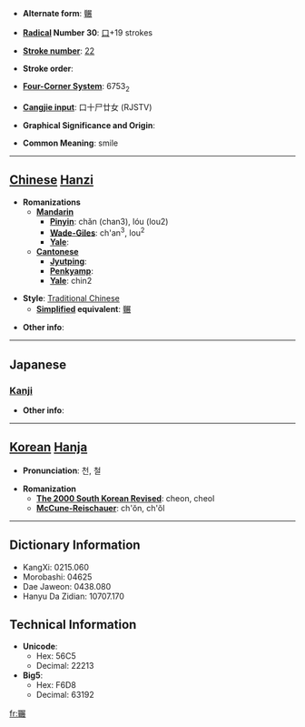 * '''Alternate form''': [[冁]]

* '''[[Wiktionary:Chinese radical index| Radical]] Number 30''': [[Wiktionary:Chinese radical index 口|口]]+19 strokes

* '''[[Wiktionary:Chinese total strokes index|Stroke number]]''': [[Wiktionary:Chinese total strokes index 22|22]]

* '''Stroke order''': 

* '''[[Wiktionary:Chinese four corner index|Four-Corner System]]''': 6753<sub>2</sub>

* '''[[Wiktionary:Chinese Cangjie index|Cangjie input]]''': 口十尸廿女 (RJSTV)

* '''Graphical Significance and Origin''': 

* '''Common Meaning''': smile

----

== [[Chinese]] [[Hanzi]] ==

* '''Romanizations'''
** '''[[Mandarin]]'''
*** '''[[Pinyin]]''': chǎn (chan3), lóu (lou2)
*** '''[[Wade-Giles]]''': ch'an<sup>3</sup>, lou<sup>2</sup>
*** '''[[Yale]]''': 
** '''[[Cantonese]]'''
*** '''[[Jyutping]]''':
*** '''[[Penkyamp]]''': 
*** '''[[Yale]]''': chin2

* '''Style''': [[Traditional Chinese]] 
** '''[[Simplified Chinese|Simplified]] equivalent''': [[冁]]

* '''Other info''': 

----

==Japanese==
===[[Kanji]]===
{{kanji|on readings=[[てん]] (ten), [[てつ]] (tetsu), [[てち]] (techi)|kun readings=}}

* '''Other info''':  

----

== [[Korean]] [[Hanja]] ==

* '''Pronunciation''': 천, 철

* '''Romanization'''
** '''[[The 2000 South Korean Revised Romanization|The 2000 South Korean Revised]]''': cheon, cheol
** '''[[McCune-Reischauer]]''': ch'ŏn, ch'ŏl

----

== Dictionary Information ==

* KangXi: 0215.060
* Morobashi: 04625
* Dae Jaweon: 0438.080
* Hanyu Da Zidian: 10707.170

== Technical Information ==

* '''Unicode''':
** Hex: 56C5
** Decimal: 22213
* '''Big5''':
** Hex: F6D8
** Decimal: 63192

[[fr:囅]]